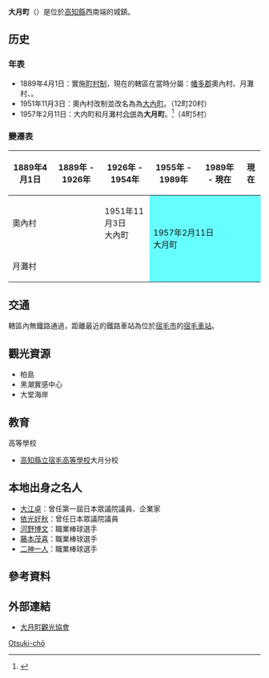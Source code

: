 {{日本町村
| 自治體名=大月
| 町村=町
| 圖像=[[File:Okinoshima_and_Kashiwajima.jpg|240px]]
| 圖像說明=[[大堂海岸|大堂海岸]]與[[柏島|柏島]]
| 町村章=[[File:Otsuki_Kochi_chapter.JPG|100px]]
| 日文原名=大月町
| 平假名=おおつきちょう
| 羅馬字拼音=Ōtsuki-chō
| 都道府縣=高知縣
| 支廳=
| 郡=幡多郡
| 編號=39424-6
| 面積=103.04
| 邊界未定=
| 人口=5,997
| 統計時間=2012年5月1日
| 自治體=[[宿毛市|宿毛市]]、[[土佐清水市|土佐清水市]]
| 樹=[[烏岡櫟|烏岡櫟]]
| 花=[[文殊蘭|文殊蘭]]
| 鳥=[[大水薙鳥|大水薙鳥]]
| 其他象徵物=
| 其他象徵=
| 郵遞區號=788-0302
| 所在地=幡多郡大月町弘見2230番地
| 電話號碼=880-73-1111
| 外部連結= http://www.town.otsuki.kochi.jp/ 
| 經度=
| 緯度=
| 地圖=[[File:Otsuki_in_Kochi_Prefecture_Ja.svg|250px]]
| 註記=人口：[http://www.town.otsuki.kochi.jp/jinkou/index.html 大月町官方網頁]
}}
'''大月町'''（{{jpn|j=大月町|hg=おおつきちょう|rm=Ōtsuki chō|f=y}}）是位於[[高知縣|高知縣]]西南端的城鎮。

==历史==
===年表===
* 1889年4月1日：實施[[町村制|町村制]]，現在的轄區在當時分屬：[[幡多郡|幡多郡]]奧內村、月灘村、。
* 1951年11月3日：奧內村改制並改名為為[[大內町|大內町]]。（12町20村）
* 1957年2月11日：大内町和月灘村[[市町村合併合併|合併]]為'''大月町'''。<ref>{{cite web| title=環境・観光立町を目指した取り組みが進む町　大月町| url=http://www.town.otsuki.kochi.jp/iju/index.html| publisher=大月町公所| accessdate=2012-05-06| language=ja| archive-url=https://web.archive.org/web/20120403205733/http://www.town.otsuki.kochi.jp/iju/index.html| archive-date=2012-04-03| dead-url=yes}}</ref>（4町5村）

===變遷表===
{| class="wikitable" style="font-size:small"
! 1889年4月1日
! 1889年 - 1926年
! 1926年 - 1954年
! 1955年 - 1989年
! 1989年 - 現在
! 現在
|-
| colspan=2 | 奧內村
| 1951年11月3日<br>大內町
| rowspan=2 colspan=3 style="background-color:#6ff;" | 1957年2月11日<br>大月町
|-
| colspan=3 | 月灘村
|}

==交通==
轄區內無鐵路通過，距離最近的鐵路車站為位於[[宿毛市|宿毛市]]的[[宿毛車站|宿毛車站]]。

==觀光資源==
* 柏島
* 黑潮實感中心
* 大堂海岸

==教育==
; 高等學校
* [[高知縣立宿毛高等學校|高知縣立宿毛高等學校]]大月分校

== 本地出身之名人 ==
* [[大江卓|大江卓]]：曾任第一屆日本眾議院議員、企業家
* [[依光好秋|依光好秋]]：曾任日本眾議院議員
* [[河野博文|河野博文]]：職業棒球選手
* [[藤本茂喜|藤本茂喜]]：職業棒球選手
* [[二神一人|二神一人]]：職業棒球選手

==參考資料==
{{reflist}}

==外部連結==
{{commonscat|Otsuki, Kochi}}
* {{Ja}} [http://www.otsuki-kanko.jp/ 大月町觀光協會]{{Wayback|url=http://www.otsuki-kanko.jp/ |date=20120506100401 }}

{{高知縣}}
{{Authority control}}
[[Category:高知縣的市町村|Otsuki-chō]]
